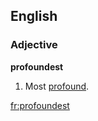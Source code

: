 ==English==

===Adjective===
'''profoundest'''

# {{context|obsolete|lang=en}} {{en-superlative of|profound}}  Most [[profound]].

[[fr:profoundest]]